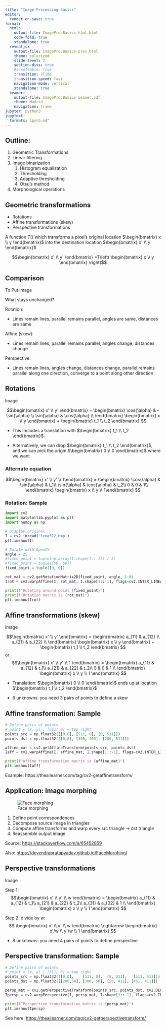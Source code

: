 ```yaml
---
title: "Image Processing Basics"
editor: 
  render-on-save: true
format:
  html:
    output-file: ImageProcBasics-html.html
    code-fold: true
    standalone: true
  revealjs:
    output-file: ImageProcBasics-pres.html
    theme: solarized
    slide-level: 2
    section-divs: true
    #scrollable: true
    transition: slide
    transition-speed: fast
    navigation-mode: vertical
    standalone: true
  beamer:
    output-file: ImageProcBasics-beamer.pdf
    theme: Madrid
    navigation: frame
jupyter: python3
jupytext: 
  formats: ipynb,md"
---
```


## Outline:

1. Geometric Transformations
1. Linear filtering
1. Image binarization
   1. Histogram equalization
   1. Thresholding
   2. Adaptive thresholding
   1. Otsu's method
3. Morphological operations


## Geometric transformations

- Rotations
- Affine transformations (skew)
- Perspective transformations

A function $T(\dot)$ which transforms a pixel's original location $\begin{bmatrix} x \\ y \end{bmatrix}$ into the destination location $\begin{bmatrix} x' \\ y' \end{bmatrix}$

$$\begin{bmatrix}
x' \\
y'
\end{bmatrix}
=T\left(
\begin{bmatrix}
x \\ 
y
\end{bmatrix}
\right)$$

## Comparison

To Put image

What stays unchanged?

Rotation: 

  - Lines remain lines, parallel remains parallel, angles are same, distances are same

Affine (skew):

  - Lines remain lines, parallel remains parallel, angles change, distances change

Perspective:

  - Lines remain lines, angles change, distances change, parallel remains parallel along one direction, converge to a point along other direction


## Rotations

Image

$$\begin{bmatrix} x' \\ y' \end{bmatrix}
=
\begin{bmatrix}
\cos{\alpha} & -\sin{\alpha} \\
\sin{\alpha} & \cos{\alpha} \\
\end{bmatrix} 
\begin{bmatrix} x \\ y \end{bmatrix}
+
\begin{bmatrix} t_1 \\ t_2 \end{bmatrix}
$$

- This includes a translation with $\begin{bmatrix} t_1 \\ t_2 \end{bmatrix}$.

- Alternatively, we can drop $\begin{bmatrix} t_1 \\ t_2 \end{bmatrix}$, and we can pick the origin $\begin{bmatrix} 0 \\ 0 \end{bmatrix}$ where we want

### Alternate equation

$$\begin{bmatrix} x' \\ y' \\ 1\end{bmatrix}
=
\begin{bmatrix}
\cos{\alpha} & -\sin{\alpha} & t_1\\
\sin{\alpha} & \cos{\alpha}  & t_2\\
0 & 0  & 1\\
\end{bmatrix} 
\begin{bmatrix} x \\ y \\ 1\end{bmatrix}
$$


### Rotation: Sample

```python
import cv2
import matplotlib.pyplot as plt
import numpy as np

# Display original
I = cv2.imread('lena512.bmp')
plt.imshow(I)
```

```python
# Rotate with OpenCV
angle = 25
#fixed_point = tuple(np.array(I.shape[1::-1]) / 2)
#fixed_point = tuple([50, 50])
fixed_point = tuple([0, 0])

rot_mat = cv2.getRotationMatrix2D(fixed_point, angle, 1.0)
Irot = cv2.warpAffine(I, rot_mat, I.shape[1::-1], flags=cv2.INTER_LINEAR)

print(f"Rotating around point {fixed_point}")
print(f"Rotation matrix is {rot_mat}")
plt.imshow(Irot)
```

## Affine transformations (skew)

Image

$$\begin{bmatrix} x' \\ y' \end{bmatrix}
=
\begin{bmatrix}
a_{11} & a_{12} \\
a_{21} & a_{22} \\
\end{bmatrix} 
\begin{bmatrix} x \\ y \end{bmatrix}
+
\begin{bmatrix} t_1 \\ t_2 \end{bmatrix}
$$
or 
$$\begin{bmatrix} x' \\ y' \\ 1 \end{bmatrix}
=
\begin{bmatrix}
a_{11} & a_{12} & t_1\\
a_{21} & a_{22} & t_2\\
0 & 0 & 1 \\
\end{bmatrix} 
\begin{bmatrix} x \\ y \\ 1 \end{bmatrix}
$$

- Translation: $\begin{bmatrix} 0 \\ 0 \end{bmatrix}$ ends up at location $\begin{bmatrix} t_1 \\ t_2 \end{bmatrix}$

- 6 unknowns: you need 3 pairs of points to define a skew

## Affine transformation: Sample

```python
# Define pairs of points
# point = (x, y) ; [511, 0] = top right
points_src = np.float32([[0,0], [511, 0], [0, 511]])
points_dst = np.float32([[0,0], [300, 100], [200, 511]])

affine_mat = cv2.getAffineTransform(points_src, points_dst)
Iaff = cv2.warpAffine(I, affine_mat, I.shape[1::-1], flags=cv2.INTER_LINEAR)

print(f"Affine transformation matrix is {affine_mat}")
plt.imshow(Iaff)
```

Example: https://theailearner.com/tag/cv2-getaffinetransform/

## Application: Image morphing

![Face morphing](img/FaceMorphing.png)

1. Define point correspondences
2. Decompose source image in triangles
3. Compute affine transforms and warp every src triangle -> dst triangle
4. Reassemble output image

Source: [https://stackoverflow.com/a/65452859](https://stackoverflow.com/a/65452859)

Also: [https://devendrapratapyadav.github.io/FaceMorphing/](https://devendrapratapyadav.github.io/FaceMorphing/)


## Perspective transformations

Image

Step 1:
$$\begin{bmatrix} x' \\ y' \\ w \end{bmatrix}
=
\begin{bmatrix}
a_{11} & a_{12} & t_1\\
a_{21} & a_{22} & t_2\\
a_{31} & a_{32} & 1 \\
\end{bmatrix} 
\begin{bmatrix} x \\ y \\ 1 \end{bmatrix}
$$

Step 2: divide by $w$:
$$
\begin{bmatrix} x' \\ y' \\ w \end{bmatrix}
\rightarrow
\begin{bmatrix} x'/w \\ y'/w \\ 1 \end{bmatrix}
$$

- 8 unknowns: you need 4 pairs of points to define perspective

## Perspective transformation: Sample

```python
# Define pairs of points
# point = (x, y) ; [511, 0] = top right
points_src = np.float32([[0,0],    [511, 0],  [0, 511],   [511, 511]])
points_dst = np.float32([[200,50], [300, 50], [50, 411], [461, 411]])

persp_mat = cv2.getPerspectiveTransform(points_src, points_dst, cv2.DECOMP_LU)
Ipersp = cv2.warpPerspective(I, persp_mat, I.shape[1::-1], flags=cv2.INTER_LINEAR)

print(f"Perspective transformation matrix is {persp_mat}")
plt.imshow(Ipersp)
```

See here: [https://theailearner.com/tag/cv2-getperspectivetransform/](https://theailearner.com/tag/cv2-getperspectivetransform/)